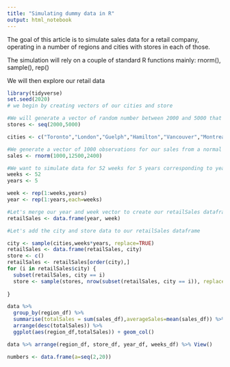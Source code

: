 ```yaml
---
title: "Simulating dummy data in R"
output: html_notebook
---
```


The goal of this article is to simulate sales data for a retail company, operating in a number of regions and cities with stores in each of those. 

The simulation will rely on a couple of standard R functions mainly: rnorm(), sample(), rep()

We will then explore our retail data  

```r
library(tidyverse)
set.seed(2020)
# we begin by creating vectors of our cities and store

#We will generate a vector of random number between 2000 and 5000 that we will assign to our stores as IDs  
stores <- seq(2000,5000) 

cities <- c("Toronto","London","Guelph","Hamilton","Vancouver","Montreal","Ottawa","Quebec City","Victoria","Calgary")

#We generate a vector of 1000 observations for our sales from a normal distribution with mean 12,5000 and standard deviation 2400. Later we will sample store sales data from this vector  
sales <- rnorm(1000,12500,2400)

#We want to simulate data for 52 weeks for 5 years corresponding to year i week j etc. for example Year 1 week 1 and then Year 1 week 2 etc...   
weeks <- 52
years <- 5

week <- rep(1:weeks,years)
year <- rep(1:years,each=weeks)

#Let's merge our year and week vector to create our retailSales dataframe to store our year-week columns 
retailSales <- data.frame(year, week)

#Let's add the city and store data to our retailSales dataframe 

city <- sample(cities,weeks*years, replace=TRUE)
retailSales <- data.frame(retailSales, city)
store <- c()
retailSales <- retailSales[order(city),]
for (i in retailSales$city) {
  subset(retailSales, city == i)
  store <- sample(stores, nrow(subset(retailSales, city == i)), replace=TRUE)
  
}


```

```r
data %>%  
  group_by(region_df) %>% 
  summarise(totalSales = sum(sales_df),averageSales=mean(sales_df)) %>%
  arrange(desc(totalSales)) %>% 
  ggplot(aes(region_df,totalSales)) + geom_col()
```

```r
data %>% arrange(region_df, store_df, year_df, weeks_df) %>% View() 
```


```r

numbers <- data.frame(a=seq(2,20))



```

